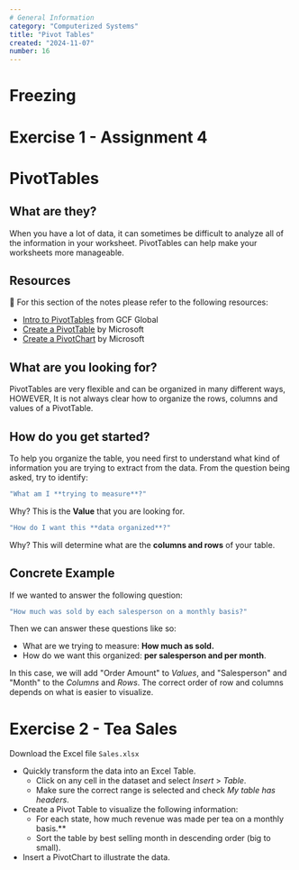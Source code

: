 ```yaml
---
# General Information
category: "Computerized Systems"
title: "Pivot Tables"
created: "2024-11-07"
number: 16
---
```


# Freezing

# Exercise 1 - Assignment 4

# PivotTables

## What are they?

When you have a lot of data, it can sometimes be difficult to analyze all of the information in your worksheet. PivotTables can help make your worksheets more manageable.

## Resources

📖 For this section of the notes please refer to the following resources:

- [Intro to PivotTables](https://edu.gcfglobal.org/en/excel/intro-to-pivottables/1/) from GCF Global
- [Create a PivotTable](https://support.microsoft.com/en-us/office/create-a-pivottable-to-analyze-worksheet-data-a9a84538-bfe9-40a9-a8e9-f99134456576?ui=en-us&rs=en-us&ad=us) by Microsoft
- [Create a PivotChart](https://support.microsoft.com/en-us/office/create-a-pivotchart-c1b1e057-6990-4c38-b52b-8255538e7b1c) by Microsoft

## What are you looking for?

PivotTables are very flexible and can be organized in many different ways, HOWEVER, It is not always clear how to organize the rows, columns and values of a PivotTable.

## How do you get started?

To help you organize the table, you need first to understand what kind of information you are trying to extract from the data. From the question being asked, try to identify:

```cs
"What am I **trying to measure**?"
```

Why? This is the **Value** that you are looking for.

```cs
"How do I want this **data organized**?"
```

Why? This will determine what are the **columns and rows** of your table.

## Concrete Example

If we wanted to answer the following question:

```cs
"How much was sold by each salesperson on a monthly basis?"
```

Then we can answer these questions like so:

- What are we trying to measure: **How much as sold.**
- How do we want this organized: **per salesperson and per month**.

In this case, we will add "Order Amount" to _Values_, and "Salesperson" and "Month" to the _Columns_ and _Rows_. The correct order of row and columns depends on what is easier to visualize.

# Exercise 2 - Tea Sales

Download the Excel file `Sales.xlsx`

- Quickly transform the data into an Excel Table.
  - Click on any cell in the dataset and select _Insert_ > _Table_.
  - Make sure the correct range is selected and check _My table has headers_.
- Create a Pivot Table to visualize the following information:
  - For each state, how much revenue was made per tea on a monthly basis.\*\*
  - Sort the table by best selling month in descending order (big to small).
- Insert a PivotChart to illustrate the data.
